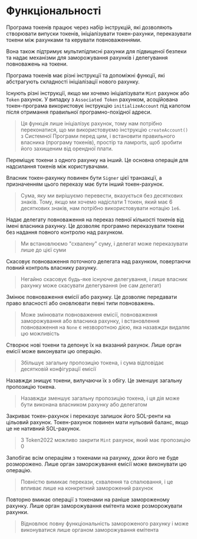
# Функціональності

Програма токенів працює через набір інструкцій, які дозволяють створювати випуски токенів, ініціалізувати токен-рахунки, переказувати токени між рахунками та керувати повноваженнями.

Вона також підтримує мультипідписні рахунки для підвищеної безпеки та надає механізми для заморожування рахунків і делегування повноважень на токени.

<ArticleSection name="Initializing an Account" id="intializing-an-account" level="h2" />

Програма токенів має різні інструкції та допоміжні функції, які абстрагують складності ініціалізації нового рахунку.

Існують різні інструкції, якщо ми хочемо ініціалізувати `Mint` рахунок або `Token` рахунок. У випадку з `Associated Token` рахунком, асоційована токен-програма використовує інструкцію `initializeAccount` під капотом після отримання правильної програмно-похідної адреси.

> Ця функція лише ініціалізує рахунок, тому нам потрібно переконатися, що ми використовуємо інструкцію `createAccount()` з Системної Програми перед цим, і встановити правильного власника (програму токенів), простір та ламports, щоб зробити його захищеним від орендної плати.

<ArticleSection name="Transfer" id="transfer" level="h2" />

Переміщує токени з одного рахунку на інший. Це основна операція для надсилання токенів між користувачами.

Власник токен-рахунку повинен бути `Signer` цієї транзакції, а призначенням цього переказу має бути інший токен-рахунок.

> Сума, яку ми вирішуємо перевести, вказується без десяткових знаків. Тому, якщо ми хочемо надіслати 1 токен, який має 6 десяткових знаків, нам потрібно використовувати нотацію `1e6`.

<ArticleSection name="Approve" id="approve" level="h2" />

Надає делегату повноваження на переказ певної кількості токенів від імені власника рахунку. Це дозволяє програмно переказувати токени без надання повного контролю над рахунком.

> Ми встановлюємо "схвалену" суму, і делегат може переказувати лише до цієї суми

<ArticleSection name="Revoke" id="revoke" level="h2" />

Скасовує повноваження поточного делегата над рахунком, повертаючи повний контроль власнику рахунку.

> Негайно скасовує будь-яке існуюче делегування, і лише власник рахунку може скасувати делегування (не сам делегат)

<ArticleSection name="Set Authority" id="set-authority" level="h2" />

Змінює повноваження емісії або рахунку. Це дозволяє передавати право власності або оновлювати певні типи повноважень.

> Може змінювати повноваження емісії, повноваження заморожування або власника рахунку, і встановлення повноваження на `None` є незворотною дією, яка назавжди видаляє цю можливість

<ArticleSection name="Mint To" id="mint-to" level="h2" />

Створює нові токени та депонує їх на вказаний рахунок. Лише орган емісії може виконувати цю операцію.

> Збільшує загальну пропозицію токена, і сума відповідає десятковій конфігурації емісії

<ArticleSection name="Burn" id="burn" level="h2" />

Назавжди знищує токени, вилучаючи їх з обігу. Це зменшує загальну пропозицію токена.

> Назавжди зменшує загальну пропозицію токена, і ця дія може бути виконана власником рахунку або делегатом

<ArticleSection name="Close Account" id="close-account" level="h2" />

Закриває токен-рахунок і переказує залишок його SOL-ренти на цільовий рахунок. Токен-рахунок повинен мати нульовий баланс, якщо це не нативний SOL-рахунок.

> З Token2022 можливо закрити `Mint` рахунок, який має пропозицію 0

<ArticleSection name="Freeze Account" id="set-mint-to" level="h2" />

Запобігає всім операціям з токенами на рахунку, доки його не буде розморожено. Лише орган заморожування емісії може виконувати цю операцію.

> Повністю вимикає перекази, схвалення та спалювання, і це впливає лише на конкретний заморожений рахунок

<ArticleSection name="Розморожування рахунку" id="thaw-account" level="h2" />

Повторно вмикає операції з токенами на раніше замороженому рахунку. Лише орган заморожування емітента може розморожувати рахунки.

> Відновлює повну функціональність замороженого рахунку і може виконуватися лише органом заморожування емітента
